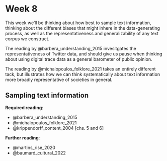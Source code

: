 # Week 8

This week we'll be thinking about how best to sample text information, thinking about the different biases that might inhere in the data-generating process, as well as the representativeness and generalizability of any text corpus we construct. 

The reading by @barbera_understanding_2015 invesitgates the representativeness of Twitter data, and should give us pause when thinking about using digital trace data as a general barometer of public opinion. 

The reading by @michalopoulos_folklore_2021 takes an entirely different tack, but illustrates how we can think systematically about text information more broadly representative of societies in general. 

## Sampling text information

**Required reading**:

- @barbera_understanding_2015
- @michalopoulos_folklore_2021
- @krippendorff_content_2004 [chs. 5 and 6]

**Further reading**:

- @martins_rise_2020
- @baumard_cultural_2022
